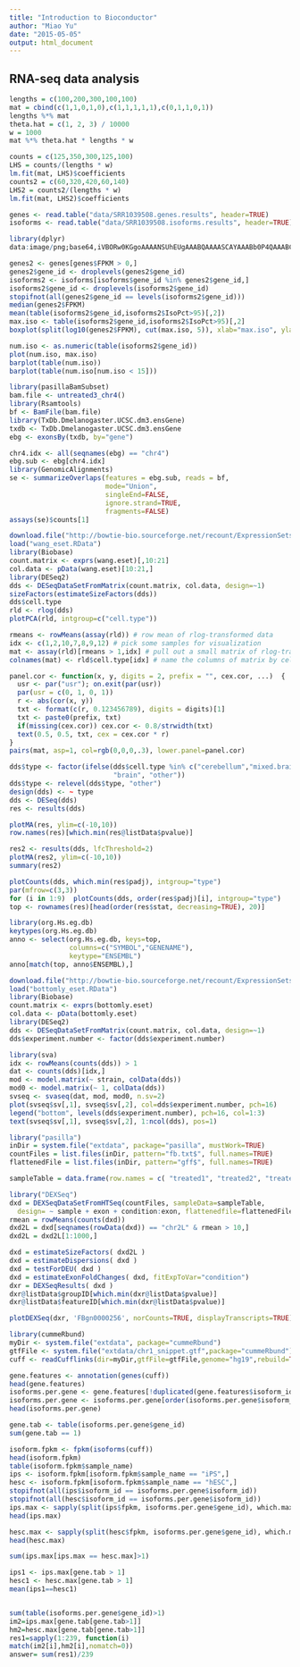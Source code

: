 ```yaml
---
title: "Introduction to Bioconductor"
author: "Miao Yu"
date: "2015-05-05"
output: html_document
---
```


## RNA-seq data analysis

```r
lengths = c(100,200,300,100,100)
mat = cbind(c(1,1,0,1,0),c(1,1,1,1,1),c(0,1,1,0,1))
lengths %*% mat
theta.hat = c(1, 2, 3) / 10000
w = 1000
mat %*% theta.hat * lengths * w

counts = c(125,350,300,125,100)
LHS = counts/(lengths * w)
lm.fit(mat, LHS)$coefficients
counts2 = c(60,320,420,60,140)
LHS2 = counts2/(lengths * w)
lm.fit(mat, LHS2)$coefficients

genes <- read.table("data/SRR1039508.genes.results", header=TRUE)
isoforms <- read.table("data/SRR1039508.isoforms.results", header=TRUE)

library(dplyr)
data:image/png;base64,iVBORw0KGgoAAAANSUhEUgAAABQAAAASCAYAAABb0P4QAAABCklEQVR42u3Tv2rCUBQGcCkFF11cXCooDoEo4tAgaZdMhTyIu2PBQRydBBfXTtIX8IF8iOTcvzk9J8S0EBsSHerQCx/c4d4f383NbTT+x3L3ie/bQ2nmq32aMAybpdhi84Hr4wljiAsBwQEUUqBUMl3HaCnICy6CBIFkTKIiTGt9HciNAL5bSaVQGY3amPogZKAQhHEzrQjSaKxBa209kFsBt8qa8RENtbKUhDBMknpg1fwtqPi7naN0GgHiNjCf8+1S+LKqgA+u67aGY6/3K5g1jeOoAD6N/E4QBI+55jiv7b7rTQfj2dtP0Bibz/nX4URREeR9lO7FhsOp/3J+p1UymDw7hYZ3P74A6xEjKDEtv3EAAAAASUVORK5CYII=isoforms %>% group_by(gene_id) %>% summarize(sum = sum(FPKM))  

genes2 <- genes[genes$FPKM > 0,]
genes2$gene_id <- droplevels(genes2$gene_id)
isoforms2 <- isoforms[isoforms$gene_id %in% genes2$gene_id,]
isoforms2$gene_id <- droplevels(isoforms2$gene_id)
stopifnot(all(genes2$gene_id == levels(isoforms2$gene_id)))
median(genes2$FPKM)
mean(table(isoforms2$gene_id,isoforms2$IsoPct>95)[,2])
max.iso <- table(isoforms2$gene_id,isoforms2$IsoPct>95)[,2]
boxplot(split(log10(genes2$FPKM), cut(max.iso, 5)), xlab="max.iso", ylab="log10 FPKM")

num.iso <- as.numeric(table(isoforms2$gene_id))
plot(num.iso, max.iso)
barplot(table(num.iso))
barplot(table(num.iso[num.iso < 15]))

library(pasillaBamSubset)
bam.file <- untreated3_chr4()
library(Rsamtools)
bf <- BamFile(bam.file)
library(TxDb.Dmelanogaster.UCSC.dm3.ensGene)
txdb <- TxDb.Dmelanogaster.UCSC.dm3.ensGene
ebg <- exonsBy(txdb, by="gene")

chr4.idx <- all(seqnames(ebg) == "chr4")
ebg.sub <- ebg[chr4.idx]
library(GenomicAlignments)
se <- summarizeOverlaps(features = ebg.sub, reads = bf,
                        mode="Union",
                        singleEnd=FALSE,
                        ignore.strand=TRUE,
                        fragments=FALSE)
assays(se)$counts[1]

download.file("http://bowtie-bio.sourceforge.net/recount/ExpressionSets/wang_eset.RData", "wang_eset.RData")
load("wang_eset.RData")
library(Biobase)
count.matrix <- exprs(wang.eset)[,10:21]
col.data <- pData(wang.eset)[10:21,]
library(DESeq2)
dds <- DESeqDataSetFromMatrix(count.matrix, col.data, design=~1)
sizeFactors(estimateSizeFactors(dds))
dds$cell.type
rld <- rlog(dds)
plotPCA(rld, intgroup=c("cell.type"))

rmeans <- rowMeans(assay(rld)) # row mean of rlog-transformed data
idx <- c(1,2,10,7,8,9,12) # pick some samples for visualization
mat <- assay(rld)[rmeans > 1,idx] # pull out a small matrix of rlog-transformed counts
colnames(mat) <- rld$cell.type[idx] # name the columns of matrix by cell type

panel.cor <- function(x, y, digits = 2, prefix = "", cex.cor, ...)  {
  usr <- par("usr"); on.exit(par(usr))
  par(usr = c(0, 1, 0, 1))
  r <- abs(cor(x, y))
  txt <- format(c(r, 0.123456789), digits = digits)[1]
  txt <- paste0(prefix, txt)
  if(missing(cex.cor)) cex.cor <- 0.8/strwidth(txt)
  text(0.5, 0.5, txt, cex = cex.cor * r)
}
pairs(mat, asp=1, col=rgb(0,0,0,.3), lower.panel=panel.cor)

dds$type <- factor(ifelse(dds$cell.type %in% c("cerebellum","mixed.brain"), 
                          "brain", "other"))
dds$type <- relevel(dds$type, "other")
design(dds) <- ~ type
dds <- DESeq(dds)
res <- results(dds)

plotMA(res, ylim=c(-10,10))
row.names(res)[which.min(res@listData$pvalue)]

res2 <- results(dds, lfcThreshold=2)
plotMA(res2, ylim=c(-10,10))
summary(res2)

plotCounts(dds, which.min(res$padj), intgroup="type")
par(mfrow=c(3,3))
for (i in 1:9)  plotCounts(dds, order(res$padj)[i], intgroup="type")
top <- rownames(res)[head(order(res$stat, decreasing=TRUE), 20)]

library(org.Hs.eg.db)
keytypes(org.Hs.eg.db)
anno <- select(org.Hs.eg.db, keys=top,
               columns=c("SYMBOL","GENENAME"), 
               keytype="ENSEMBL")
anno[match(top, anno$ENSEMBL),]

download.file("http://bowtie-bio.sourceforge.net/recount/ExpressionSets/bottomly_eset.RData", "bottomly_eset.RData")
load("bottomly_eset.RData")
library(Biobase) 
count.matrix <- exprs(bottomly.eset)
col.data <- pData(bottomly.eset) 
library(DESeq2)
dds <- DESeqDataSetFromMatrix(count.matrix, col.data, design=~1)
dds$experiment.number <- factor(dds$experiment.number)

library(sva)
idx <- rowMeans(counts(dds)) > 1
dat <- counts(dds)[idx,]
mod <- model.matrix(~ strain, colData(dds))
mod0 <- model.matrix(~ 1, colData(dds))
svseq <- svaseq(dat, mod, mod0, n.sv=2)
plot(svseq$sv[,1], svseq$sv[,2], col=dds$experiment.number, pch=16)
legend("bottom", levels(dds$experiment.number), pch=16, col=1:3)
text(svseq$sv[,1], svseq$sv[,2], 1:ncol(dds), pos=1)

library("pasilla")
inDir = system.file("extdata", package="pasilla", mustWork=TRUE)        
countFiles = list.files(inDir, pattern="fb.txt$", full.names=TRUE)    
flattenedFile = list.files(inDir, pattern="gff$", full.names=TRUE) 

sampleTable = data.frame(row.names = c( "treated1", "treated2", "treated3","untreated1", "untreated2", "untreated3", "untreated4" ), condition = c("knockdown", "knockdown", "knockdown", "control", "control", "control", "control" ))                 

library("DEXSeq")  
dxd = DEXSeqDataSetFromHTSeq(countFiles, sampleData=sampleTable, 
  design= ~ sample + exon + condition:exon, flattenedfile=flattenedFile )
rmean = rowMeans(counts(dxd))  
dxd2L = dxd[seqnames(rowData(dxd)) == "chr2L" & rmean > 10,] 
dxd2L = dxd2L[1:1000,]  

dxd = estimateSizeFactors( dxd2L )
dxd = estimateDispersions( dxd )
dxd = testForDEU( dxd )
dxd = estimateExonFoldChanges( dxd, fitExpToVar="condition")
dxr = DEXSeqResults( dxd )
dxr@listData$groupID[which.min(dxr@listData$pvalue)]
dxr@listData$featureID[which.min(dxr@listData$pvalue)]

plotDEXSeq(dxr, 'FBgn0000256', norCounts=TRUE, displayTranscripts=TRUE)

library(cummeRbund)
myDir <- system.file("extdata", package="cummeRbund") 
gtfFile <- system.file("extdata/chr1_snippet.gtf",package="cummeRbund")
cuff <- readCufflinks(dir=myDir,gtfFile=gtfFile,genome="hg19",rebuild=TRUE)

gene.features <- annotation(genes(cuff))
head(gene.features)
isoforms.per.gene <- gene.features[!duplicated(gene.features$isoform_id),    c("gene_id","isoform_id")]
isoforms.per.gene <- isoforms.per.gene[order(isoforms.per.gene$isoform_id),]
head(isoforms.per.gene)

gene.tab <- table(isoforms.per.gene$gene_id)
sum(gene.tab == 1)

isoform.fpkm <- fpkm(isoforms(cuff))
head(isoform.fpkm)
table(isoform.fpkm$sample_name)
ips <- isoform.fpkm[isoform.fpkm$sample_name == "iPS",]
hesc <- isoform.fpkm[isoform.fpkm$sample_name == "hESC",]
stopifnot(all(ips$isoform_id == isoforms.per.gene$isoform_id))
stopifnot(all(hesc$isoform_id == isoforms.per.gene$isoform_id))  
ips.max <- sapply(split(ips$fpkm, isoforms.per.gene$gene_id), which.max)
head(ips.max)

hesc.max <- sapply(split(hesc$fpkm, isoforms.per.gene$gene_id), which.max)
head(hesc.max)

sum(ips.max[ips.max == hesc.max]>1)

ips1 <- ips.max[gene.tab > 1]
hesc1 <- hesc.max[gene.tab > 1]
mean(ips1==hesc1)


sum(table(isoforms.per.gene$gene_id)>1)
im2=ips.max[gene.tab[gene.tab>1]] 
hm2=hesc.max[gene.tab[gene.tab>1]]
res1=sapply(1:239, function(i)
match(im2[i],hm2[i],nomatch=0))
answer= sum(res1)/239

```

